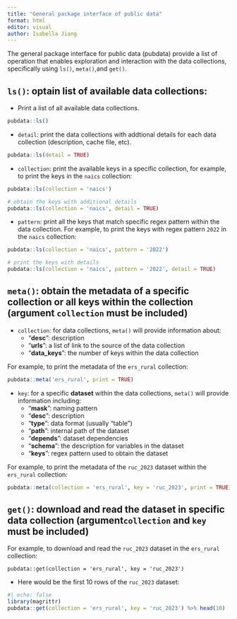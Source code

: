 ```yaml
---
title: "General package interface of public data"
format: html
editor: visual
author: Isabella Jiang
---
```


The general package interface for public data (pubdata) provide a list of operation that enables exploration and interaction with the data collections, specifically using `ls()`, `meta()`,and `get()`.

## `ls()`: optain list of available data collections:

-   Print a list of all available data collections.

```r
pubdata::ls()
```

-   `detail`: print the data collections with addtional details for each data collection (description, cache file, etc).

```r
pubdata::ls(detail = TRUE)
```

-   `collection`: print the available keys in a specific collection, for example, to print the keys in the `naics` collection:

```r
pubdata::ls(collection = 'naics')

# obtain the keys with additional details
pubdata::ls(collection = 'naics', detail = TRUE)
```

-   `pattern`: print all the keys that match specific regex pattern within the data collection. For example, to print the keys with regex pattern `2022` in the `naics` collection:

```r
pubdata::ls(collection = 'naics', pattern = '2022')

# print the keys with details
pubdata::ls(collection = 'naics', pattern = '2022', detail = TRUE)
```

## `meta()`: obtain the metadata of a specific collection or all keys within the collection (argument `collection` must be included)

-   `collection`: for data collections, `meta()` will provide information about:
    -   "**desc**": description
    -   "**urls**": a list of link to the source of the data collection
    -   "**data_keys**": the number of keys within the data collection

For example, to print the metadata of the `ers_rural` collection:

```r
pubdata::meta('ers_rural', print = TRUE)
```

-   `key`: for a specific **dataset** within the data collections, `meta()` will provide information including:
    -   "**mask**": naming pattern
    -   "**desc**": description
    -   "**type**": data format (usually "table")
    -   "**path**": internal path of the dataset
    -   "**depends**": dataset dependencies
    -   "**schema**": the description for variables in the dataset
    -   "**keys**": regex pattern used to obtain the dataset

For example, to print the metadata of the `ruc_2023` dataset within the `ers_rural` collection:

```r
pubdata::meta(collection = 'ers_rural', key = 'ruc_2023', print = TRUE)
```

## `get()`: download and read the dataset in specific data collection (argument`collection` and `key` must be included)

For example, to download and read the `ruc_2023` dataset in the `ers_rural` collection:

`pubdata::get(collection = 'ers_rural', key = 'ruc_2023')`

-   Here would be the first 10 rows of the `ruc_2023` dataset:

```r
#| echo: false
library(magrittr)
pubdata::get(collection = 'ers_rural', key = 'ruc_2023') %>% head(10)
```
